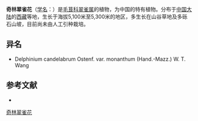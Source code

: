 {{Speciesbox
| name = 奇林翠雀花
| status = 
| status_system = 
| image =
| genus = Delphinium
| species = candelabrum
| authority = Ostenf. in Hedin
}}

'''奇林翠雀花'''（[[学名|学名]]：{{lang|la|''Delphinium candelabrum''}}）是[[毛茛科|毛茛科]][[翠雀属|翠雀属]]的植物，为中国的特有植物。分布于[[中国大陆|中国大陆]]的[[西藏|西藏]]等地，生长于海拔5,100米至5,300米的地区，多生长在山谷草地及多砾石山坡，目前尚未由人工引种栽培。

== 异名 ==
* Delphinium candelabrum Ostenf. var. monanthum (Hand.-Mazz.) W. T. Wang

== 参考文献 ==
<div class="references-small">
* {{cite web| url =http://www.bioinfo.cn/db05/KmzwSpecies.php?action=view&id=18407| title =奇林翠雀花| work =《中国高等植物数据库全库》| publisher =中国科学院微生物研究所| author =昆明植物研究所| accessdate =2009-02-25| deadurl =yes| archiveurl =https://web.archive.org/web/20160305022447/http://www.bioinfo.cn/db05/KmzwSpecies.php?action=view&id=18407| archivedate =2016-03-05}}
</div>
{{Taxonbar|from=Q10942186}}

[[Category:翠雀属|奇林翠雀花]]


{{植物小作品}}